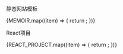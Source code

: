 
<Tag>静态网站模板</Tag>
<div className='navigator-container'>
  {MEMOIR.map((item) => {
    return <Navigator key={item.id} item={item} />;
  })}
</div>

<Tag>React项目</Tag>
<div className='navigator-container'>
  {REACT_PROJECT.map((item) => {
    return <Navigator key={item.id} item={item} />;
  })}
</div>
